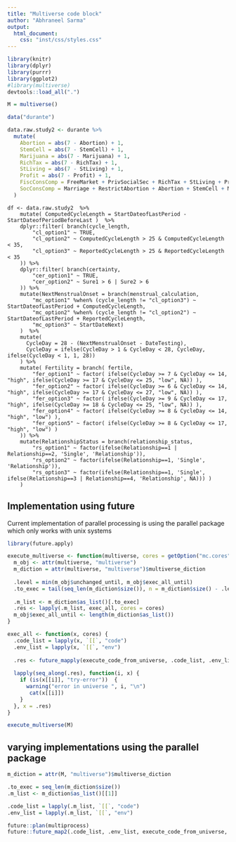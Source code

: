 ```yaml
---
title: "Multiverse code block"
author: "Abhraneel Sarma"
output: 
  html_document:
    css: "inst/css/styles.css"
---
```



```r
library(knitr)
library(dplyr)
library(purrr)
library(ggplot2)
#library(multiverse)
devtools::load_all(".")
```


```r
M = multiverse()

data("durante")

data.raw.study2 <- durante %>%
  mutate(
    Abortion = abs(7 - Abortion) + 1,
    StemCell = abs(7 - StemCell) + 1,
    Marijuana = abs(7 - Marijuana) + 1,
    RichTax = abs(7 - RichTax) + 1,
    StLiving = abs(7 - StLiving) + 1,
    Profit = abs(7 - Profit) + 1,
    FiscConsComp = FreeMarket + PrivSocialSec + RichTax + StLiving + Profit,
    SocConsComp = Marriage + RestrictAbortion + Abortion + StemCell + Marijuana
  )
```


```multiverse
df <- data.raw.study2  %>%
    mutate( ComputedCycleLength = StartDateofLastPeriod - StartDateofPeriodBeforeLast )  %>%
    dplyr::filter( branch(cycle_length,
        "cl_option1" ~ TRUE,
        "cl_option2" ~ ComputedCycleLength > 25 & ComputedCycleLength < 35,
        "cl_option3" ~ ReportedCycleLength > 25 & ReportedCycleLength < 35
    )) %>%
    dplyr::filter( branch(certainty,
        "cer_option1" ~ TRUE,
        "cer_option2" ~ Sure1 > 6 | Sure2 > 6
    )) %>%
    mutate(NextMenstrualOnset = branch(menstrual_calculation,
        "mc_option1" %when% (cycle_length != "cl_option3") ~ StartDateofLastPeriod + ComputedCycleLength,
        "mc_option2" %when% (cycle_length != "cl_option2") ~ StartDateofLastPeriod + ReportedCycleLength,
        "mc_option3" ~ StartDateNext)
    )  %>%
    mutate(
      CycleDay = 28 - (NextMenstrualOnset - DateTesting),
      CycleDay = ifelse(CycleDay > 1 & CycleDay < 28, CycleDay, ifelse(CycleDay < 1, 1, 28))
    ) %>%
    mutate( Fertility = branch( fertile,
        "fer_option1" ~ factor( ifelse(CycleDay >= 7 & CycleDay <= 14, "high", ifelse(CycleDay >= 17 & CycleDay <= 25, "low", NA)) ),
        "fer_option2" ~ factor( ifelse(CycleDay >= 6 & CycleDay <= 14, "high", ifelse(CycleDay >= 17 & CycleDay <= 27, "low", NA)) ),
        "fer_option3" ~ factor( ifelse(CycleDay >= 9 & CycleDay <= 17, "high", ifelse(CycleDay >= 18 & CycleDay <= 25, "low", NA)) ),
        "fer_option4" ~ factor( ifelse(CycleDay >= 8 & CycleDay <= 14, "high", "low") ),
        "fer_option5" ~ factor( ifelse(CycleDay >= 8 & CycleDay <= 17, "high", "low") )
    )) %>%
    mutate(RelationshipStatus = branch(relationship_status,
        "rs_option1" ~ factor(ifelse(Relationship==1 | Relationship==2, 'Single', 'Relationship')),
        "rs_option2" ~ factor(ifelse(Relationship==1, 'Single', 'Relationship')),
        "rs_option3" ~ factor(ifelse(Relationship==1, 'Single', ifelse(Relationship==3 | Relationship==4, 'Relationship', NA))) )
    )
```

## Implementation using future
Current implementation of parallel processing is using the parallel package which only works with unix systems 

```r
library(future.apply)
```


```r
execute_multiverse <- function(multiverse, cores = getOption("mc.cores", 1L)) {
  m_obj <- attr(multiverse, "multiverse")
  m_diction = attr(multiverse, "multiverse")$multiverse_diction
  
  .level = min(m_obj$unchanged_until, m_obj$exec_all_until)
  .to_exec = tail(seq_len(m_diction$size()), n = m_diction$size() - .level)
  
  .m_list <- m_diction$as_list()[.to_exec]
  .res <- lapply(.m_list, exec_all, cores = cores)
  m_obj$exec_all_until <- length(m_diction$as_list())
}

exec_all <- function(x, cores) {
  .code_list = lapply(x, `[[`, "code")
  .env_list = lapply(x, `[[`, "env")
  
  .res <- future_mapply(execute_code_from_universe, .code_list, .env_list)
  
  lapply(seq_along(.res), function(i, x) {
    if (is(x[[i]], "try-error"))  {
      warning("error in universe ", i, "\n")
       cat(x[[i]])
    }
  }, x = .res)
}
```


```r
execute_multiverse(M)
```


## varying implementations using the parallel package

```r
m_diction = attr(M, "multiverse")$multiverse_diction

.to_exec = seq_len(m_diction$size()) 
.m_list <- m_diction$as_list()[[1]]

.code_list = lapply(.m_list, `[[`, "code")
.env_list = lapply(.m_list, `[[`, "env")

future::plan(multiprocess)
future::future_map2(.code_list, .env_list, execute_code_from_universe, .options = future_options(packages = "dplyr"))
```





